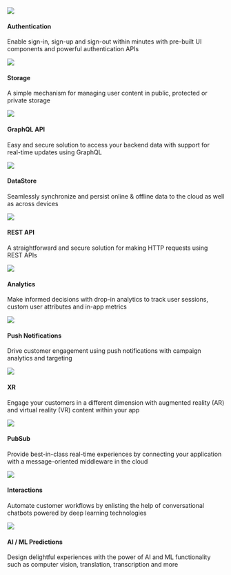 <Grid grid-gap="2" columns="3" class="margin-top-lg">
  <Card url="/lib/auth/getting-started" class="border-radius">
    <img slot="graphic" src="/assets/features/auth.svg" />
    <h4 slot="heading">Authentication</h4>
    <p slot="description">Enable sign-in, sign-up and sign-out within minutes with pre-built UI components and powerful authentication APIs</p>
  </Card>
  <Card url="/lib/storage/getting-started" class="border-radius">
    <img slot="graphic" src="/assets/features/storage.svg" />
    <h4 slot="heading">Storage</h4>
    <p slot="description">A simple mechanism for managing user content in public, protected or private storage</p>
  </Card>
  <Card url="/lib/graphqlapi/getting-started" class="border-radius">
    <img slot="graphic" src="/assets/features/api.svg" />
    <h4 slot="heading">GraphQL API</h4>
    <p slot="description"> Easy and secure solution to access your backend data with support for real-time updates using GraphQL </p>
  </Card>
  <Card url="/lib/datastore/getting-started" class="border-radius">
    <img slot="graphic" src="/assets/features/datastore.svg" />
    <h4 slot="heading">DataStore</h4>
    <p slot="description">
      Seamlessly synchronize and persist online & offline data to the cloud as well as across devices
    </p>
  </Card>
  <Card url="/lib/restapi/getting-started" class="border-radius">
    <img slot="graphic" src="/assets/features/api.svg" />
    <h4 slot="heading">REST API</h4>
    <p slot="description">
      A straightforward and secure solution for making HTTP requests using REST APIs
    </p>
  </Card>
  <Card url="/lib/analytics/getting-started" class="border-radius">
    <img slot="graphic" src="/assets/features/analytics.svg" />
    <h4 slot="heading">Analytics</h4>
    <p slot="description">Make informed decisions with drop-in analytics to track user sessions, custom user attributes and in-app metrics</p>
  </Card>
  <Card url="/lib/push-notifications/getting-started" class="border-radius">
    <img
      slot="graphic"
      src="/assets/features/push-notifications.svg"
    />
    <h4 slot="heading">Push Notifications</h4>
    <p slot="description">Drive customer engagement using push notifications with campaign analytics and targeting</p>
  </Card>
  <Card url="/lib/xr/getting-started" class="border-radius">
    <img slot="graphic" src="/assets/features/xr.svg" />
    <h4 slot="heading">XR</h4>
    <p slot="description">
      Engage your customers in a different dimension with augmented reality (AR) and virtual reality (VR) content within your app
    </p>
  </Card>
  <Card url="/lib/pubsub/getting-started" class="border-radius">
    <img slot="graphic" src="/assets/features/pubsub.svg" />
    <h4 slot="heading">PubSub</h4>
    <p slot="description">
      Provide best-in-class real-time experiences by connecting your application with a message-oriented middleware in the cloud
    </p>
  </Card>
  <Card url="/lib/interactions/getting-started" class="border-radius">
    <img slot="graphic" src="/assets/features/interactions.svg" />
    <h4 slot="heading">Interactions</h4>
    <p slot="description">Automate customer workflows by enlisting the help of conversational chatbots powered by deep learning technologies</p>
  </Card>
  <Card url="/lib/predictions/getting-started" class="border-radius">
    <img slot="graphic" src="/assets/features/predictions.svg" />
    <h4 slot="heading">AI / ML Predictions</h4>
    <p slot="description">
      Design delightful experiences with the power of AI and ML functionality such as computer vision, translation, transcription and more
    </p>
  </Card>
</Grid>
